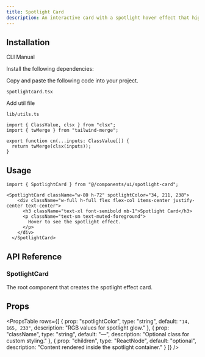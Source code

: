 ```yaml
---
title: Spotlight Card
description: An interactive card with a spotlight hover effect that highlights content and enhances user engagement visually.
---
```


<ComponentPreview
  name="spotlightcard-demo"
  className="[&_.preview>[data-orientation=vertical]]:sm:max-w-[70%]"
  description="An interactive card component with spotlight hover effect"
/>

## Installation

<Tabs defaultValue="cli" className="w-full">
  <TabsList>
    <TabsTrigger value="cli">CLI</TabsTrigger>
    <TabsTrigger value="manual">Manual</TabsTrigger>
  </TabsList>
  <TabsContent value="cli">
    <PkgOptions name="spotlightcard" />
  </TabsContent>
  <TabsContent value="manual">
    <Steps>

<Step>Install the following dependencies:</Step>
<DepsOptions name="framer-motion" />

<Step>Copy and paste the following code into your project.</Step>
<p>
  <code>spotlightcard.tsx</code>
</p>
<ComponentSource name="spotlightcard" />

<Step>Add util file</Step>

<p>
  <code>lib/utils.ts</code>
</p>

```tsx
import { ClassValue, clsx } from "clsx";
import { twMerge } from "tailwind-merge";

export function cn(...inputs: ClassValue[]) {
  return twMerge(clsx(inputs));
}
```

</Steps>
  </TabsContent>
</Tabs>

## Usage

```tsx
import { SpotlightCard } from "@/components/ui/spotlight-card";
```

```tsx
<SpotlightCard className="w-80 h-72" spotlightColor="34, 211, 238">
    <div className="w-full h-full flex flex-col items-center justify-center text-center">
      <h3 className="text-xl font-semibold mb-1">Spotlight Card</h3>
      <p className="text-sm text-muted-foreground">
        Hover to see the spotlight effect.
      </p>
    </div>
  </SpotlightCard>
```

## API Reference

### SpotlightCard

The root component that creates the spotlight effect card.

## Props

<PropsTable
  rows={[
    {
      prop: "spotlightColor",
      type: "string",
      default: `"14, 165, 233"`,
      description: "RGB values for spotlight glow."
    },
    {
      prop: "className",
      type: "string",
      default: "—",
      description: "Optional class for custom styling."
    },
    {
      prop: "children",
      type: "ReactNode",
      default: "optional",
      description: "Content rendered inside the spotlight container."
    }
  ]}
/>


